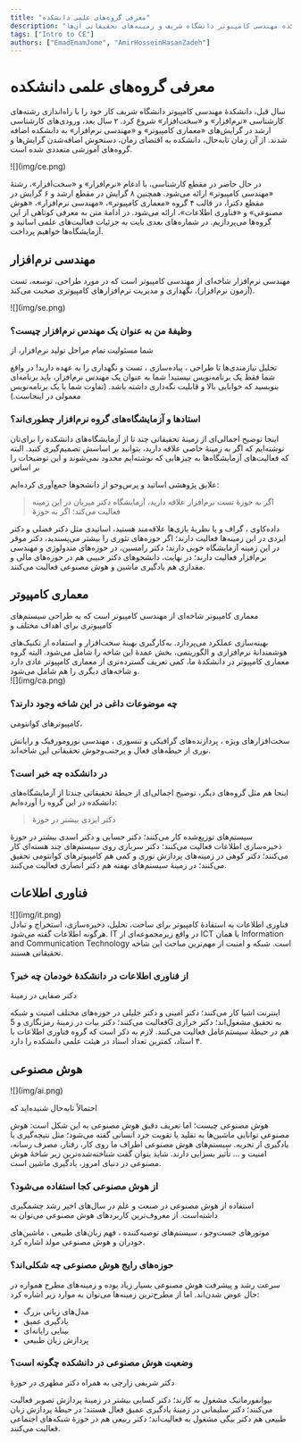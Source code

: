 ```yaml
---
title: "معرفی گروه‌های علمی دانشکده"
description: "آشنایی با گروه‌های علمی دانشکده مهندسی کامپیوتر دانشگاه شریف و زمینه‌های تحقیقاتی آن‌ها."
tags: ["Intro to CE"]
authors: ["EmadEmamJome", "AmirHosseinHasanZadeh"]
---
```



# معرفی گروه‌های علمی دانشکده

سال قبل، دانشکدهٔ‌‌‌‌ مهندسی کامپیوتر دانشگاه شریف کار خود را با راه‌اندازی رشته‌های کارشناسی «نرم‌افزار» و «سخت‌افزار» شروع کرد. ۲ سال بعد، ورودی‌های کارشناسی ارشد در گرایش‌های «معماری کامپیوتر» و «مهندسی نرم‌افزار» به دانشکده اضافه شدند. از آن زمان تابه‌حال، دانشکده به اقتضای زمان، دستخوش اضافه‌شدن گرایش‌ها و گروه‌های آموزشی متعددی شده‌ است.

<div style={{ textAlign: "center" }}>
  <div style={{}}>![](img/ce.png)</div>
</div>

در حال حاضر در مقطع کارشناسی، با ادغام «نرم‌افزار» و «سخت‌افزار»، رشتهٔ‌‌‌‌ «مهندسی کامپیوتر» ارائه می‌شود. همچنین ۸ گرایش در مقطع ارشد و ۶ گرایش در مقطع دکترا، در قالب ۴ گروه «معماری کامپیوتر»، «مهندسی نرم‌افزار»، «هوش مصنوعی» و «فناوری اطلاعات»، ارائه می‌شود. در ادامهٔ‌‌‌‌ متن به معرفی کوتاهی از این گروه‌ها می‌پردازیم. در شماره‌های بعدی بایت به جزئیات فعالیت‌های علمی اساتید و آزمایشگاه‌ها خواهیم پرداخت.

## مهندسی نرم‌افزار

مهندسی نرم‌افزار شاخه‌ای از مهندسی کامپیوتر است که در مورد طراحی، توسعه، تست (آزمون نرم‌افزار)، نگهداری و مدیریت نرم‌افزار‌های کامپیوتری صحبت می‌کند.

<div style={{ textAlign: "center" }}>
  <div style={{}}>![](img/se.png)</div>
</div>

### وظیفهٔ‌‌‌‌ من به عنوان یک مهندس نرم‌افزار چیست؟

شما مسئولیت تمام مراحل تولید نرم‌افزار، از

<Tooltip tip="Requirement Analysis">
  <span>تحلیل نیازمندی‌ها</span>
</Tooltip>
تا طراحی ،
<Tooltip tip="Implementation">
  <span>پیاده‌سازی</span>
</Tooltip>
، تست و نگهداری را به عهده دارید! در واقع شما فقط یک برنامه‌نویس نیستید! شما به
عنوان یک مهندس نرم‌افزار، باید برنامه‌ای بنویسید که خوانایی بالا و
<Tooltip tip="Maintainablity">
  <span>قابلیت نگه‌داری</span>
</Tooltip>
داشته باشد. (تفاوت شما با یک برنامه‌نویس معمولی در اینجاست.)

### استادها و آزمایشگاه‌های گروه نرم‌افزار چطوری‌اند؟

اینجا توضیح اجمالی‌ای از زمینهٔ‌‌‌‌ تحقیقاتی چند تا از آزمایشگاه‌های دانشکده را برای‌تان نوشته‌ایم که اگر به زمینهٔ‌‌‌‌ خاصی علاقه دارید، بتوانید بر اساسش تصمیم‌گیری کنید. البته که فعالیت‌های آزمایشگاه‌ها به چیزهایی که نوشته‌ایم محدود نمی‌شوند و این توضیحات را بر اساس

<Tooltip tip="Research Interests">
  <span>علایق پژوهشی</span>
</Tooltip>
اساتید و پرس‌و‌جو از دانشجو‌ها جمع‌آوری کرده‌ایم:

> اگر به حوزهٔ‌‌‌‌ تست نرم‌افزار علاقه دارید، آزمایشگاه دکتر میریان در این زمینه فعالیت می‌کند؛ اگر به حوزهٔ‌‌‌‌

<Tooltip tip="Data Mining">
  <span>داده‌کاوی</span>
</Tooltip>
، گراف و یا نظریهٔ بازی‌ها علاقه‌مند هستید، اساتیدی مثل دکتر فضلی و دکتر ایزدی
در این زمینه‌ها فعالیت دارند؛ اگر حوزه‌های تئوری را بیشتر می‌پسندید، دکتر موقر
در این زمینه آزمایشگاه خوبی دارند؛ دکتر رامسین، در حوزه‌های
<Tooltip tip="Methodology">
  <span>متدولوژی</span>
</Tooltip>
و مهندسی نرم‌افزار فعالیت دارند؛ در نهایت، دانشجو‌های دکتر حبیبی هم در حوزه‌های
مالی و مقداری هم یادگیری ماشین و هوش مصنوعی فعالیت می‌کنند.

## معماری کامپیوتر

معماری کامپیوتر شاخه‌ای از مهندسی کامپیوتر است که به طراحی سیستم‌های کامپیوتری برای اهداف مختلف و

<Tooltip tip="Performance Optimization">
  <span>بهینه‌سازی عملکرد</span>
</Tooltip>
می‌پردازد. به‌کارگیری بهینهٔ‌‌‌‌ سخت‌افزار و استفاده از تکنیک‌های هوشمندانهٔ‌‌‌‌
نرم‌افزاری و الگوریتمی، بخش عمدهٔ‌‌‌‌ این شاخه را شامل می‌شود. البته گروه معماری
کامپیوتر در دانشکدهٔ‌‌‌‌ ما، کمی تعریف گسترده‌تری از معماری کامپیوتر عادی دارد و
شاخه‌های دیگری را هم شامل می‌شود.

<div style={{ textAlign: "center" }}>
  <div style={{}}>![](img/ca.png)</div>
</div>

### چه موضوعات داغی در این شاخه وجود دارند؟

کامپیوتر‌های کوانتومی،

<Tooltip tip="Specialized Hardwares">
  <span>سخت‌افزار‌های ویژه</span>
</Tooltip>
،
<Tooltip tip="Graphics Processing Unit (GPU)">
  <span>پردازنده‌های گرافیکی</span>
</Tooltip>
و
<Tooltip tip="Tensor Processing Unit (TPU)">
  <span>تنسوری</span>
</Tooltip>
،
<Tooltip tip="Neuromorphic Engineering">
  <span>مهندسی نورومورفیک</span>
</Tooltip>
و
<Tooltip tip="Optical Computing">
  <span>رایانش نوری</span>
</Tooltip>
از حیطه‌های فعال و پرجنب‌و‌جوش تحقیقاتی این شاخه‌اند.

### در دانشکده چه خبر است؟

اینجا هم مثل گروه‌های دیگر، توضیح اجمالی‌ای از حیطهٔ‌‌‌‌ تحقیقاتی چندتا از آزمایشگاه‌های دانشکده در این گروه را آورده‌ایم:

> دکتر ایزدی بیشتر در حوزهٔ‌‌‌‌

<Tooltip tip="Distributed Systems">
  <span>سیستم‌های توزیع‌شده</span>
</Tooltip>
کار می‌کنند؛ دکتر حسابی و دکتر اسدی بیشتر در حوزهٔ‌‌‌‌
<Tooltip tip="Storage">
  <span>ذخیره‌سازی</span>
</Tooltip>
اطلاعات فعالیت می‌کنند؛ دکتر سربازی روی
<Tooltip tip="Multi-core Systems">
  <span>سیستم‌های چند هسته‌ای</span>
</Tooltip>
کار می‌کنند؛ دکتر کوهی در زمینه‌های پردازش نوری و کمی هم کامپیوترهای کوانتومی
تحقیق می‌کنند؛ در زمینهٔ‌‌‌‌
<Tooltip tip="Embedded Systems">
  <span>سیستم‌های نهفته</span>
</Tooltip>
هم دکتر انصاری فعالیت می‌کنند.

## فناوری اطلاعات

<div style={{ textAlign: "center" }}>
  <div style={{}}>![](img/it.png)</div>
</div>

<Tooltip tip="Information Technology">
  <span>فناوری اطلاعات</span>
</Tooltip>
به استفادهٔ‌‌‌‌ کامپیوتر برای ساخت، تحلیل، ذخیره‌سازی، استخراج و تبادل هرگونه
اطلاعات گفته می‌شود. IT در واقع زیرمجموعه‌ای از ICT یا همان Information and
Communication Technology است. شبکه و امنیت از مهم‌ترین مباحث این شاخه تحقیقاتی
هستند.

### از فناوری اطلاعات در دانشکدهٔ‌‌‌‌ خودمان چه خبر؟

دکتر صفایی در زمینهٔ‌‌‌‌

<Tooltip tip="Internet of Things (IOT)">
  <span>اینترنت اشیا</span>
</Tooltip>
کار می‌کنند؛ دکتر امینی و دکتر جلیلی در حوزه‌های مختلف امنیت و شبکه فعالیت
می‌کنند؛ دکتر بیات در زمینهٔ‌‌‌‌ رمزنگاری و 5G به تحقیق مشغول‌اند؛ دکتر خرازی هم
در حیطهٔ‌‌‌‌ سیستم‌عامل فعالیت می‌کنند. لازم به ذکر است که گروه فناوری اطلاعات
با ۴ استاد، کمترین تعداد استاد در هیئت علمی دانشکده را دارد.

## هوش مصنوعی

<div style={{ textAlign: "center" }}>
  <div style={{}}>![](img/ai.png)</div>
</div>

احتمالاً تا‌به‌حال شنیده‌اید که

<Tooltip tip="Artificial Intelligence (AI)">
  <span>هوش مصنوعی</span>
</Tooltip>
چیست؛ اما تعریف دقیق هوش مصنوعی به‌ این شکل است: هوش مصنوعی توانایی ماشین‌ها به
تقلید یا تقویت خرد انسانی گفته می‌شود؛ مثل نتیجه‌گیری یا یادگیری از تجربه.
سیستم‌های هوش مصنوعی اطراف ما روی کار، رفتار، مصرف رسانه، امنیت و … تأثیر
بسزایی دارند. شاید بتوان گفت شناخته‌شده‌ترین زیر شاخهٔ‌‌‌‌ هوش مصنوعی در دنیای
امروز،
<Tooltip tip="Machine Learning (ML)">
  <span>یادگیری ماشین</span>
</Tooltip>
است.

### از هوش مصنوعی کجا استفاده می‌شود؟

استفاده از هوش مصنوعی در صنعت و علم در سال‌های اخیر رشد چشمگیری داشته‌است. از معروف‌ترین کاربردهای هوش مصنوعی می‌توان به

<Tooltip tip="Search Engines">
  <span>موتورهای جست‌و‌جو</span>
</Tooltip>
،
<Tooltip tip="Recommendation System">
  <span>سیستم‌های توصیه‌کننده</span>
</Tooltip>
،
<Tooltip tip="Natural Language Understanding (NLU)">
  <span>فهم زبان‌های طبیعی</span>
</Tooltip>
، ماشین‌های خودران و
<Tooltip tip="Generative AI">
  <span>هوش مصنوعی مولد</span>
</Tooltip>
اشاره کرد.

### <Tooltip tip="Trends"><span>حوزه‌های رایج</span></Tooltip> هوش مصنوعی چه شکلی‌اند؟

سرعت رشد و پیشرفت هوش مصنوعی بسیار زیاد بوده و زمینه‌های مطرح همواره در حال عوض شدن‌اند. اما از مطرح‌ترین زمینه‌ها می‌توان به موارد زیر اشاره کرد:

- <Tooltip tip="Large Language Models">
    <span>مدل‌های زبانی بزرگ</span>
  </Tooltip>
- <Tooltip tip="Deep Learning">
    <span>یادگیری عمیق</span>
  </Tooltip>
- <Tooltip tip="Computer Vision">
    <span>بینایی رایانه‌ای</span>
  </Tooltip>
- پردازش زبان طبیعی

### وضعیت هوش مصنوعی در دانشکده چگونه است؟

دکتر شریفی زارچی به همراه دکتر مطهری در حوزهٔ‌‌‌‌

<Tooltip tip="Bioinformatics">
  <span>بیوانفورماتیک</span>
</Tooltip>
مشغول به کارند؛ دکتر کسایی بیشتر در زمینهٔ‌‌‌‌ پردازش تصویر فعالیت می‌کنند؛ دکتر
سلیمانی در زمینهٔ‌‌‌‌ یادگیری عمیق فعال هستند؛ در حیطهٔ‌‌‌‌ پردازش زبان طبیعی هم
دکتر بیگی مشغول به فعالیت‌اند؛ دکتر ربیعی هم در حوزهٔ‌‌‌‌
<Tooltip tip="Social Network">
  <span>شبکه‌های اجتماعی</span>
</Tooltip>
فعالیت می‌کنند.

